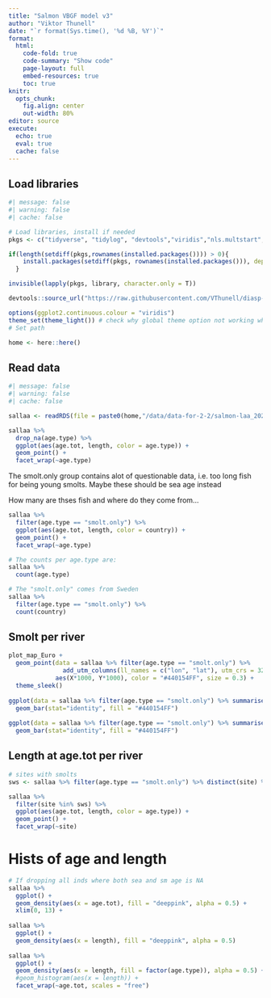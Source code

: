 ```yaml
---
title: "Salmon VBGF model v3"
author: "Viktor Thunell" 
date: "`r format(Sys.time(), '%d %B, %Y')`"
format: 
  html:
    code-fold: true
    code-summary: "Show code"
    page-layout: full
    embed-resources: true
    toc: true
knitr: 
  opts_chunk:
    fig.align: center
    out-width: 80%
editor: source
execute: 
  echo: true
  eval: true
  cache: false
---
```


## Load libraries
```r
#| message: false
#| warning: false
#| cache: false

# Load libraries, install if needed
pkgs <- c("tidyverse", "tidylog", "devtools","viridis","nls.multstart", "broom", "patchwork", "nimble", "coda", "boot", "tidybayes","bayesplot","sdmTMB")

if(length(setdiff(pkgs,rownames(installed.packages()))) > 0){
    install.packages(setdiff(pkgs, rownames(installed.packages())), dependencies = T)
  }

invisible(lapply(pkgs, library, character.only = T))

devtools::source_url("https://raw.githubusercontent.com/VThunell/diasp-lht/main/R/functions/map-plot.R") # message of SHA-1 hash for file

options(ggplot2.continuous.colour = "viridis")
theme_set(theme_light()) # check why global theme option not working when rendering
# Set path

home <- here::here()
```

## Read data
```r
#| message: false
#| warning: false
#| cache: false

sallaa <- readRDS(file = paste0(home,"/data/data-for-2-2/salmon-laa_2025-05-02.RData")) %>% drop_na(age.tot) 

sallaa %>%
  drop_na(age.type) %>%
  ggplot(aes(age.tot, length, color = age.type)) +
  geom_point() +
  facet_wrap(~age.type)
```

The smolt.only group contains alot of questionable data, i.e. too long fish for being young smolts. Maybe these should be sea age instead

How many are thses fish and where do they come from...
```r
sallaa %>%
  filter(age.type == "smolt.only") %>%
  ggplot(aes(age.tot, length, color = country)) +
  geom_point() +
  facet_wrap(~age.type)

# The counts per age.type are:
sallaa %>%
  count(age.type)

# The "smolt.only" comes from Sweden
sallaa %>% 
  filter(age.type == "smolt.only") %>%
  count(country)

```

## Smolt per river
```r
plot_map_Euro +
  geom_point(data = sallaa %>% filter(age.type == "smolt.only") %>% 
               add_utm_columns(ll_names = c("lon", "lat"), utm_crs = 32633),
             aes(X*1000, Y*1000), color = "#440154FF", size = 0.3) +
  theme_sleek() 
  
ggplot(data = sallaa %>% filter(age.type == "smolt.only") %>% summarise(count = n(), .by = site), aes(count, site)) +
  geom_bar(stat="identity", fill = "#440154FF") 
  
ggplot(data = sallaa %>% filter(age.type == "smolt.only") %>% summarise(count = n(), .by = year), aes(year,count)) +
  geom_bar(stat="identity", fill = "#440154FF")

```
## Length at age.tot per river
```r
# sites with smolts
sws <- sallaa %>% filter(age.type == "smolt.only") %>% distinct(site) %>% pull(site) 

sallaa %>%
  filter(site %in% sws) %>%
  ggplot(aes(age.tot, length, color = age.type)) +
  geom_point() +
  facet_wrap(~site)

```

# Hists of age and length
```r

# If dropping all inds where both sea and sm age is NA 
sallaa %>% 
  ggplot() +
  geom_density(aes(x = age.tot), fill = "deeppink", alpha = 0.5) +
  xlim(0, 13) +
  
sallaa %>% 
  ggplot() + 
  geom_density(aes(x = length), fill = "deeppink", alpha = 0.5)
  
sallaa %>% 
  ggplot() +
  geom_density(aes(x = length, fill = factor(age.type)), alpha = 0.5) +
  #geom_histogram(aes(x = length)) +
  facet_wrap(~age.tot, scales = "free")
```

